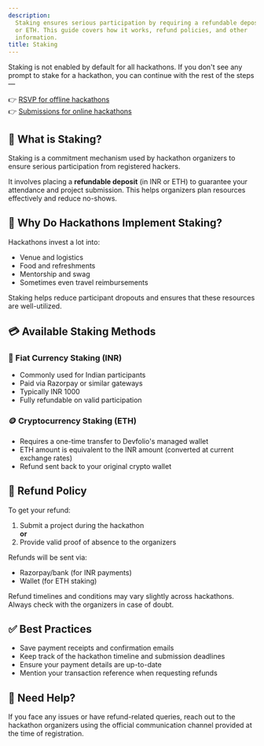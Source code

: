 ```yaml
---
description: 
  Staking ensures serious participation by requiring a refundable deposit in INR
  or ETH. This guide covers how it works, refund policies, and other
  information.
title: Staking
---
```


<Callout type="info" title="Note">
Staking is not enabled by default for all hackathons.  
If you don't see any prompt to stake for a hackathon, you can continue with the rest of the steps —  

👉 [RSVP for offline hackathons](rsvp/)  
👉 [Submissions for online hackathons](project-submission/)
</Callout>


## 🤔 What is Staking?

Staking is a commitment mechanism used by hackathon organizers to ensure serious participation from registered hackers.

It involves placing a **refundable deposit** (in INR or ETH) to guarantee your attendance and project submission. This helps organizers plan resources effectively and reduce no-shows.



## 🧾 Why Do Hackathons Implement Staking?

Hackathons invest a lot into:

- Venue and logistics
- Food and refreshments
- Mentorship and swag
- Sometimes even travel reimbursements

Staking helps reduce participant dropouts and ensures that these resources are well-utilized.



## 💳 Available Staking Methods

### 🏦 Fiat Currency Staking (INR)

- Commonly used for Indian participants
- Paid via Razorpay or similar gateways
- Typically INR 1000
- Fully refundable on valid participation

### 🪙 Cryptocurrency Staking (ETH)

- Requires a one-time transfer to Devfolio's managed wallet
- ETH amount is equivalent to the INR amount (converted at current exchange rates)
- Refund sent back to your original crypto wallet



## 🔁 Refund Policy

To get your refund:

1. Submit a project during the hackathon  
**or**  
2. Provide valid proof of absence to the organizers

Refunds will be sent via:

- Razorpay/bank (for INR payments)
- Wallet (for ETH staking)

<Callout type="info" title="Organizer Discretion">
Refund timelines and conditions may vary slightly across hackathons. Always check with the organizers in case of doubt.
</Callout>



## ✅ Best Practices

- Save payment receipts and confirmation emails
- Keep track of the hackathon timeline and submission deadlines
- Ensure your payment details are up-to-date
- Mention your transaction reference when requesting refunds



## 💬 Need Help?

If you face any issues or have refund-related queries, reach out to the hackathon organizers using the official communication channel provided at the time of registration.
